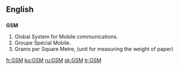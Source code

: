 ==English==
==={{initialism}}===
{{wikipedia|Global System for Mobile Communications}}
'''GSM'''

#Global System for Mobile communications.{{electronics}}
#Groupe Spécial Mobile.{{electronics}}
#Grams per Square Metre, (unit for measuring the weight of paper)
[[fr:GSM]]
[[ku:GSM]]
[[ru:GSM]]
[[sk:GSM]]
[[tr:GSM]]